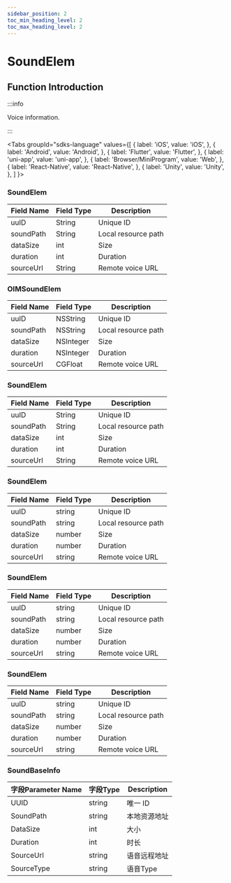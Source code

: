 ```yaml
---
sidebar_position: 2
toc_min_heading_level: 2
toc_max_heading_level: 2
---
```


# SoundElem

## Function Introduction

:::info

Voice information.

:::

<Tabs
groupId="sdks-language"
values={[
{ label: 'iOS', value: 'iOS', },
{ label: 'Android', value: 'Android', },
{ label: 'Flutter', value: 'Flutter', },
{ label: 'uni-app', value: 'uni-app', },
{ label: 'Browser/MiniProgram', value: 'Web', },
{ label: 'React-Native', value: 'React-Native', },
{ label: 'Unity', value: 'Unity', },
]
}>

<TabItem value="Flutter">

### SoundElem

| Field Name | Field Type | Description      |
| ---------- | ---------- | ---------------- |
| uuID       | String     | Unique ID        |
| soundPath  | String     | Local resource path |
| dataSize   | int        | Size             |
| duration   | int        | Duration         |
| sourceUrl  | String     | Remote voice URL     |

</TabItem>

<TabItem value="iOS">

### OIMSoundElem

| Field Name | Field Type | Description      |
| ---------- | ---------- | ---------------- |
| uuID       | NSString   | Unique ID        |
| soundPath  | NSString   | Local resource path |
| dataSize   | NSInteger  | Size             |
| duration   | NSInteger  | Duration         |
| sourceUrl  | CGFloat    | Remote voice URL     |

</TabItem>

<TabItem value="Android">

### SoundElem

| Field Name | Field Type | Description      |
| ---------- | ---------- | ---------------- |
| uuID       | String     | Unique ID        |
| soundPath  | String     | Local resource path |
| dataSize   | int        | Size             |
| duration   | int        | Duration         |
| sourceUrl  | String     | Remote voice URL     |

</TabItem>

<TabItem value="Web">

### SoundElem

| Field Name | Field Type | Description      |
| ---------- | ---------- | ---------------- |
| uuID       | string     | Unique ID        |
| soundPath  | string     | Local resource path |
| dataSize   | number     | Size             |
| duration   | number     | Duration         |
| sourceUrl  | string     | Remote voice URL     |

</TabItem>

<TabItem value="uni-app">

### SoundElem

| Field Name | Field Type | Description      |
| ---------- | ---------- | ---------------- |
| uuID       | string     | Unique ID        |
| soundPath  | string     | Local resource path |
| dataSize   | number     | Size             |
| duration   | number     | Duration         |
| sourceUrl  | string     | Remote voice URL     |

</TabItem>

<TabItem value="React-Native">

### SoundElem

| Field Name | Field Type | Description      |
| ---------- | ---------- | ---------------- |
| uuID       | string     | Unique ID        |
| soundPath  | string     | Local resource path |
| dataSize   | number     | Size             |
| duration   | number     | Duration         |
| sourceUrl  | string     | Remote voice URL     |

</TabItem>

<TabItem value="Unity">

### SoundBaseInfo

| 字段Parameter Name   | 字段Type | Description         |
| --------- | -------- | ------------ |
| UUID      | string   | 唯一 ID      |
| SoundPath | string   | 本地资源地址 |
| DataSize  | int      | 大小         |
| Duration  | int      | 时长         |
| SourceUrl | string   | 语音远程地址     |
| SourceType | string   | 语音Type|

</TabItem>

</Tabs>